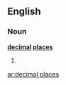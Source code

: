 ==English==

===Noun===
'''[[decimal]] [[places]]'''

# {{plural of|decimal place}}

[[ar:decimal places]]